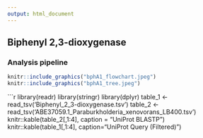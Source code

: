 ```yaml
---
output: html_document
---
```


## Biphenyl 2,3-dioxygenase
### Analysis pipeline

```r
knitr::include_graphics("bphA1_flowchart.jpeg")
knitr::include_graphics("bphA1_tree.jpeg")
```


```r
library(readr)
library(stringr)
library(dplyr)
table_1 <- read_tsv('Biphenyl_2_3-dioxygenase.tsv')
table_2 <- read_tsv('ABE37059.1_Paraburkholderia_xenovorans_LB400.tsv')
knitr::kable(table_2[,1:4], caption = "UniProt BLASTP")
knitr::kable(table_1[,1:4], caption="UniProt Query (Filtered)")